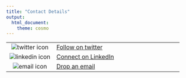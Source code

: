 ```yaml
---
title: "Contact Details"
output:
  html_document:
    theme: cosmo
---
```

<font size="5">

|        |                    |
|:------:|:--------------------|
|![twitter icon](/files/twitterLogo.png)|[Follow on twitter](https://twitter.com/phivph)|
|![linkedin icon](/files/linkedInLogo.png)| [Connect on LinkedIn](https://www.linkedin.com/in/phivos-phylactou-137113176/)|
|![email icon](/files/emailLogo.png)|[Drop an email](mailto:pp.phylactou@edu.cut.ac.cy)|

